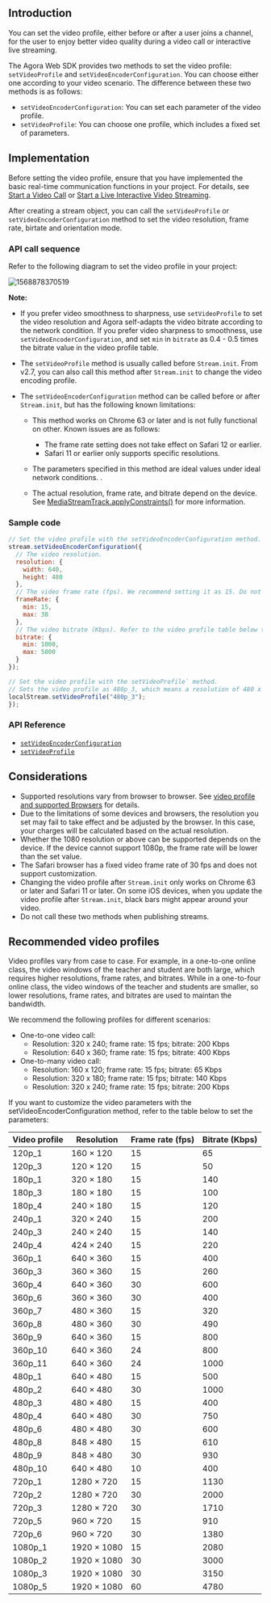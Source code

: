 <PlatformWrapper platform="web">

## Introduction

You can set the video profile, either before or after a user joins a channel, for the user to enjoy better video quality during a video call or interactive live streaming.

The Agora Web SDK provides two methods to set the video profile: `setVideoProfile` and `setVideoEncoderConfiguration`. You can choose either one according to your video scenario. The difference between these two methods is as follows:

- `setVideoEncoderConfiguration`: You can set each parameter of the video profile.
- `setVideoProfile`: You can choose one profile, which includes a fixed set of parameters.

## Implementation

Before setting the video profile, ensure that you have implemented the basic real-time communication functions in your project. For details, see [Start a Video Call](/3.x/video-calling/quickstart-guide/get-started-sdk) or [Start a Live Interactive Video Streaming](/en/3.x/interactive-live-streaming/quickstart-guide/start-video-streaming).

After creating a stream object, you can call the `setVideoProfile` or `setVideoEncoderConfiguration` method to set the video resolution, frame rate, birtate and orientation mode.

### API call sequence

Refer to the following diagram to set the video profile in your project:

![1568878370519](https://web-cdn.agora.io/docs-files/1568878370519)

**Note:**

- If you prefer video smoothness to sharpness, use `setVideoProfile` to set the video resolution and Agora self-adapts the video bitrate according to the network condition. If you prefer video sharpness to smoothness, use `setVideoEncoderConfiguration`, and set `min` in `bitrate` as 0.4 - 0.5 times the bitrate value in the video profile table.
- The `setVideoProfile` method is usually called before `Stream.init`. From v2.7, you can also call this method after `Stream.init` to change the video encoding profile.
- The `setVideoEncoderConfiguration` method can be called before or after `Stream.init`, but has the following known limitations:

	- This method works on Chrome 63 or later and is not fully functional on other. Known issues are as follows:

		 - The frame rate setting does not take effect on Safari 12 or earlier.
		 - Safari 11 or earlier only supports specific resolutions.

	- The parameters specified in this method are ideal values under ideal network conditions. .
	- The actual resolution, frame rate, and bitrate depend on the device. See [MediaStreamTrack.applyConstraints()](https://developer.mozilla.org/zh-CN/docs/Web/API/MediaStreamTrack/applyConstraints) for more information.

### Sample code

```javascript
// Set the video profile with the setVideoEncoderConfiguration method.
stream.setVideoEncoderConfiguration({
  // The video resolution.
  resolution: {
    width: 640,
    height: 480
  },
  // The video frame rate (fps). We recommend setting it as 15. Do not set it to a value greater than 30.
  frameRate: {
    min: 15,
    max: 30
  },
  // The video bitrate (Kbps). Refer to the video profile table below to set this parameter.
  bitrate: {
    min: 1000,
    max: 5000
  }
});

// Set the video profile with the setVideoProfile` method.
// Sets the video profile as 480p_3, which means a resolution of 480 x 480, a frame rate of 15, and a bitrate of 400.
localStream.setVideoProfile("480p_3");
});
```

###  API Reference

- [`setVideoEncoderConfiguration`](https://api-ref.agora.io/en/video-sdk/web/3.x/interfaces/agorartc.stream.html#setvideoencoderconfiguration)
- [`setVideoProfile`](https://api-ref.agora.io/en/video-sdk/web/3.x/interfaces/agorartc.stream.html#setvideoprofile)

## Considerations
- Supported resolutions vary from browser to browser. See [video profile and supported Browsers](https://api-ref.agora.io/en/video-sdk/web/3.x/interfaces/agorartc.stream.html#setvideoprofile) for details.
- Due to the limitations of some devices and browsers, the resolution you set may fail to take effect and be adjusted by the browser. In this case, your charges will be calculated based on the actual resolution.
- Whether the 1080 resolution or above can be supported depends on the device. If the device cannot support 1080p, the frame rate will be lower than the set value.
- The Safari browser has a fixed video frame rate of 30 fps and does not support customization.
- Changing the video profile after `Stream.init` only works on Chrome 63 or later and Safari 11 or later. On some iOS devices, when you update the video profile after `Stream.init`, black bars might appear around your video.
- Do not call these two methods when publishing streams.

## Recommended video profiles

Video profiles vary from case to case. For example, in a one-to-one online class, the video windows of the teacher and student are both large, which requires higher resolutions, frame rates, and bitrates. While in a one-to-four online class, the video windows of the teacher and students are smaller, so lower resolutions, frame rates, and bitrates are used to maintan the bandwidth.

We recommend the following profiles for different scenarios:

- One-to-one video call:
  - Resolution: 320 x 240; frame rate: 15 fps; bitrate: 200 Kbps
  - Resolution: 640 x 360; frame rate: 15 fps; bitrate: 400 Kbps
- One-to-many video call:
  - Resolution: 160 x 120; frame rate: 15 fps; bitrate: 65 Kbps
  - Resolution: 320 x 180; frame rate: 15 fps; bitrate: 140 Kbps
  - Resolution: 320 x 240; frame rate: 15 fps; bitrate: 200 Kbps

If you want to customize the video parameters with the setVideoEncoderConfiguration method, refer to the table below to set the parameters:

| Video profile | Resolution        | Frame rate (fps) | Bitrate (Kbps) |
| ------------- | ----------------- | ---------------- | -------------- |
| 120p_1        | 160 &times; 120   | 15               | 65             |
| 120p_3        | 120 &times; 120   | 15               | 50             |
| 180p_1        | 320 &times; 180   | 15               | 140            |
| 180p_3        | 180 &times; 180   | 15               | 100            |
| 180p_4        | 240 &times; 180   | 15               | 120            |
| 240p_1        | 320 &times; 240   | 15               | 200            |
| 240p_3        | 240 &times; 240   | 15               | 140            |
| 240p_4        | 424 &times; 240   | 15               | 220            |
| 360p_1        | 640 &times; 360   | 15               | 400            |
| 360p_3        | 360 &times; 360   | 15               | 260            |
| 360p_4        | 640 &times; 360   | 30               | 600            |
| 360p_6        | 360 &times; 360   | 30               | 400            |
| 360p_7        | 480 &times; 360   | 15               | 320            |
| 360p_8        | 480 &times; 360   | 30               | 490            |
| 360p_9        | 640 &times; 360   | 15               | 800            |
| 360p_10       | 640 &times; 360   | 24               | 800            |
| 360p_11       | 640 &times; 360   | 24               | 1000           |
| 480p_1        | 640 &times; 480   | 15               | 500            |
| 480p_2        | 640 &times; 480   | 30               | 1000           |
| 480p_3        | 480 &times; 480   | 15               | 400            |
| 480p_4        | 640 &times; 480   | 30               | 750            |
| 480p_6        | 480 &times; 480   | 30               | 600            |
| 480p_8        | 848 &times; 480   | 15               | 610            |
| 480p_9        | 848 &times; 480   | 30               | 930            |
| 480p_10       | 640 &times; 480   | 10               | 400            |
| 720p_1        | 1280 &times; 720  | 15               | 1130           |
| 720p_2        | 1280 &times; 720  | 30               | 2000           |
| 720p_3        | 1280 &times; 720  | 30               | 1710           |
| 720p_5        | 960 &times; 720   | 15               | 910            |
| 720p_6        | 960 &times; 720   | 30               | 1380           |
| 1080p_1       | 1920 &times; 1080 | 15               | 2080           |
| 1080p_2       | 1920 &times; 1080 | 30               | 3000           |
| 1080p_3       | 1920 &times; 1080 | 30               | 3150           |
| 1080p_5       | 1920 &times; 1080 | 60               | 4780           |

</PlatformWrapper>
